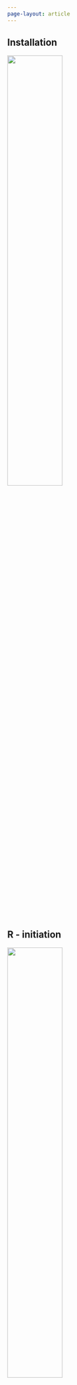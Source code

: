---
page-layout: article
---

::: {.callout-note collapse="true" icon="false"}
## Installation
[![](img/banniere_installer_r_rstudio.png){width="50%"}](https://ateliers-codons.netlify.app/posts/01-installer-r-et-rstudio/)
:::

::: {.callout-tip collapse="true" icon="false"}
## R - initiation
[![](img/banniere_installer_r_rstudio.png){width="50%"}](https://ateliers-codons.netlify.app/posts/01-installer-r-et-rstudio/)
:::